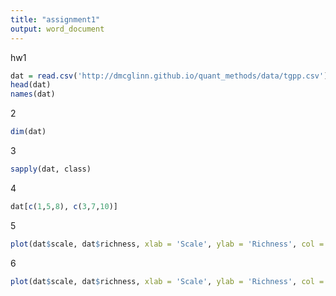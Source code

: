 ```yaml
---
title: "assignment1"
output: word_document
---
```



hw1
```r
dat = read.csv('http://dmcglinn.github.io/quant_methods/data/tgpp.csv')
head(dat)
names(dat)
```

2
```r
dim(dat)
```
3
```r
sapply(dat, class)
```
4
```r
dat[c(1,5,8), c(3,7,10)]
```
5
```r
plot(dat$scale, dat$richness, xlab = 'Scale', ylab = 'Richness', col = 'red')
```
6
```r
plot(dat$scale, dat$richness, xlab = 'Scale', ylab = 'Richness', col = 'red', log = 'xy')
```